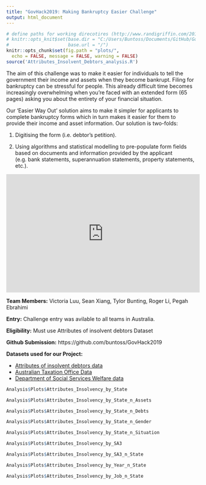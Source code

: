 ```yaml
---
title: "GovHack2019: Making Bankruptcy Easier Challenge"
output: html_document
---
```


```r
# define paths for working direcotires (http://www.randigriffin.com/2017/04/25/how-to-knit-for-mysite.html)
# knitr::opts_knit$set(base.dir = "C:/Users/Buntoss/Documents/GitHub/GovHack2019",
#                      base.url = "/")
knitr::opts_chunk$set(fig.path = "plots/",
  echo = FALSE, message = FALSE, warning = FALSE)
source('Attributes_Insolvent_Debtors_analysis.R')
```

The aim of this challenge was to make it easier for individuals to tell the government their income and assets when they become bankrupt. Filing for bankruptcy can be stressful for people. This already difficult time becomes increasingly overwhelming when you're faced with an extended form (65 pages) asking you about the entirety of your financial situation.

Our 'Easier Way Out' solution aims to make it simpler for applicants to complete bankruptcy forms which in turn makes it easier for them to provide their income and asset information. Our solution is two-folds:

1. Digitising the form (i.e. debtor's petition).

2. Using algorithms and statistical modelling to pre-populate form fields based on documents and information provided by the applicant (e.g. bank statements, superannuation statements, property statements, etc.).

<iframe style="position:relative;" width="515" height="315" src="https://www.youtube.com/embed/8UYDWFm0E4Y" frameborder="0" allowfullscreen></iframe>

<b>Team Members:</b> Victoria Luu, Sean Xiang, Tylor Bunting, Roger Li, Pegah Ebrahimi

<b>Entry:</b> Challenge entry was avilable to all teams in Australia.

<b>Eligibility:</b> Must use Attributes of insolvent debtors Dataset

<b>Github Submission:</b> https://github.com/buntoss/GovHack2019

<b>Datasets used for our Project:</b> 

* <a href = "https://data.gov.au/data/dataset/attributes-of-insolvent-debtors">Attributes of insolvent debtors data</a>
* <a href = "https://data.gov.au/data/dataset/taxation-statistics-2016-17/resource/bfa7ef04-e9f2-46ff-a959-84f005dfd17b">Australian Taxation Office Data</a>
* <a href = "https://data.gov.au/dataset/ds-dga-f3b38bb0-60fb-4faa-993a-10fdef85b48c/details"> Department of Social Services Welfare data</a>

```r
Analysis$Plots$Attributes_Insolvency_by_State

```

```r
Analysis$Plots$Attributes_Insolvency_by_State_n_Assets

```

```r
Analysis$Plots$Attributes_Insolvency_by_State_n_Debts

```

```r
Analysis$Plots$Attributes_Insolvency_by_State_n_Gender

```

```r
Analysis$Plots$Attributes_Insolvency_by_State_n_Situation

```

```r
Analysis$Plots$Attributes_Insolvency_by_SA3

```

```r
Analysis$Plots$Attributes_Insolvency_by_SA3_n_State

```

```r
Analysis$Plots$Attributes_Insolvency_by_Year_n_State

```

```r
Analysis$Plots$Attributes_Insolvency_by_Job_n_State

```

